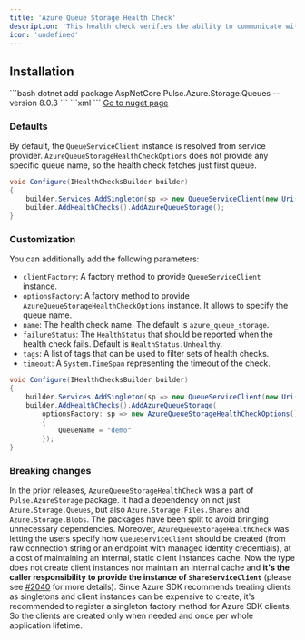 ```yaml
---
title: 'Azure Queue Storage Health Check'
description: 'This health check verifies the ability to communicate with [Azure Queue Storage](https://azure.microsoft.com/en-us/products/storage/queues/). It uses the provided [QueueServiceClient](https://learn.microsoft.com/dotnet/api/azure.storage.queues.queueserviceclient) to get first queue or configured queues properties.'
icon: 'undefined'
---
```


## Installation

<Tabs>
  <Tab title=".NET CLI">
    ```bash
    dotnet add package AspNetCore.Pulse.Azure.Storage.Queues --version 8.0.3
    ```
  </Tab>
  <Tab title="Package Reference">
    ```xml
    <PackageReference Include="AspNetCore.Pulse.Azure.Storage.Queues" Version="8.0.3" />
    ```
  </Tab>
  <Tab title="Nuget">
    <a href="https://www.nuget.org/packages/AspNetCore.Pulse.Azure.Storage.Queues/" target="_blank">Go to nuget page</a>
  </Tab>
</Tabs>


### Defaults

By default, the `QueueServiceClient` instance is resolved from service provider. `AzureQueueStorageHealthCheckOptions` does not provide any specific queue name, so the health check fetches just first queue.

```csharp
void Configure(IHealthChecksBuilder builder)
{
    builder.Services.AddSingleton(sp => new QueueServiceClient(new Uri("azure-queue-storage-uri"), new DefaultAzureCredential()));
    builder.AddHealthChecks().AddAzureQueueStorage();
}
```

### Customization

You can additionally add the following parameters:

* `clientFactory`: A factory method to provide `QueueServiceClient` instance.
* `optionsFactory`: A factory method to provide `AzureQueueStorageHealthCheckOptions` instance. It allows to specify the queue name.
* `name`: The health check name. The default is `azure_queue_storage`.
* `failureStatus`: The `HealthStatus` that should be reported when the health check fails. Default is `HealthStatus.Unhealthy`.
* `tags`: A list of tags that can be used to filter sets of health checks.
* `timeout`: A `System.TimeSpan` representing the timeout of the check.

```csharp
void Configure(IHealthChecksBuilder builder)
{
    builder.Services.AddSingleton(sp => new QueueServiceClient(new Uri("azure-queue-storage-uri"), new DefaultAzureCredential()));
    builder.AddHealthChecks().AddAzureQueueStorage(
        optionsFactory: sp => new AzureQueueStorageHealthCheckOptions()
        {
            QueueName = "demo"
        });
}
```

### Breaking changes

In the prior releases, `AzureQueueStorageHealthCheck` was a part of `Pulse.AzureStorage` package. It had a dependency on not just `Azure.Storage.Queues`, but also `Azure.Storage.Files.Shares` and `Azure.Storage.Blobs`. The packages have been split to avoid bringing unnecessary dependencies. Moreover, `AzureQueueStorageHealthCheck` was letting the users specify how `QueueServiceClient` should be created (from raw connection string or an endpoint with managed identity credentials), at a cost of maintaining an internal, static client instances cache. Now the type does not create client instances nor maintain an internal cache and **it's the caller responsibility to provide the instance of `ShareServiceClient`** (please see [#2040](https://github.com/Xabaril/AspNetCore.Diagnostics.HealthChecks/issues/2040) for more details). Since Azure SDK recommends treating clients as singletons <see href="https://devblogs.microsoft.com/azure-sdk/lifetime-management-and-thread-safety-guarantees-of-azure-sdk-net-clients/"/> and client instances can be expensive to create, it's recommended to register a singleton factory method for Azure SDK clients. So the clients are created only when needed and once per whole application lifetime.

